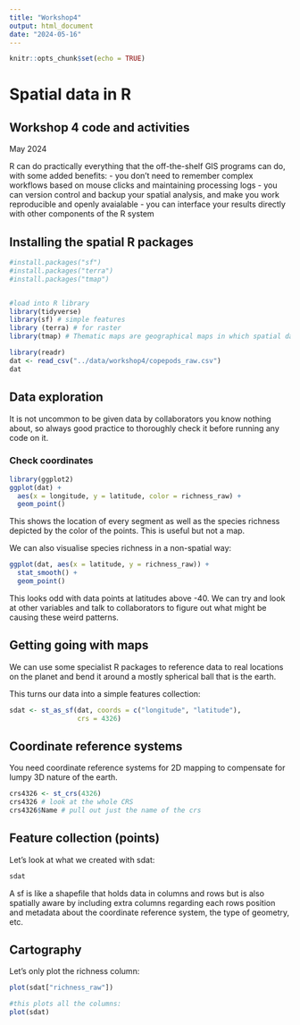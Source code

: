 ```yaml
---
title: "Workshop4"
output: html_document
date: "2024-05-16"
---
```


```r
knitr::opts_chunk$set(echo = TRUE)
```

# Spatial data in R

## Workshop 4 code and activities
May 2024

R can do practically everything that the off-the-shelf GIS programs can do, with some added benefits:
- you don't need to remember complex workflows based on mouse clicks and maintaining processing logs
- you can version control and backup your spatial analysis, and make you work reproducible and openly avaialable
- you can interface your results directly with other components of the R system

## Installing the spatial R packages
```r
#install.packages("sf") 
#install.packages("terra")
#install.packages("tmap")


#load into R library
library(tidyverse)
library(sf) # simple features
library (terra) # for raster
library(tmap) # Thematic maps are geographical maps in which spatial data distributions are visualized DOESN'T WORK!!!!!!!
```

```r
library(readr)
dat <- read_csv("../data/workshop4/copepods_raw.csv")
dat
```

## Data exploration
It is not uncommon to be given data by collaborators you know nothing about, so always good practice to thoroughly check it before running any code on it.

### Check coordinates
```r
library(ggplot2)
ggplot(dat) + 
  aes(x = longitude, y = latitude, color = richness_raw) +
  geom_point()
```

This shows the location of every segment as well as the species richness depicted by the color of the points. This is useful but not a map.

We can also visualise species richness in a non-spatial way:
```r
ggplot(dat, aes(x = latitude, y = richness_raw)) + 
  stat_smooth() + 
  geom_point()
```
This looks odd with data points at latitudes above -40. We can try and look at other variables and talk to collaborators to figure out what might be causing these weird patterns.


## Getting going with maps
We can use some specialist R packages to reference data to real locations on the planet and bend it around a mostly spherical ball that is the earth.

This turns our data into a simple features collection:
```r
sdat <- st_as_sf(dat, coords = c("longitude", "latitude"), 
                 crs = 4326)
```

## Coordinate reference systems

You need coordinate reference systems for 2D mapping to compensate for lumpy 3D nature of the earth.
```r
crs4326 <- st_crs(4326)
crs4326 # look at the whole CRS
crs4326$Name # pull out just the name of the crs
```

## Feature collection (points)

Let's look at what we created with sdat:
```r
sdat
```

A sf is like a shapefile that holds data in columns and rows but is also spatially aware by including extra columns regarding each rows position and metadata about the coordinate reference system, the type of geometry, etc.

## Cartography

Let's only plot the richness column:
```r
plot(sdat["richness_raw"])

#this plots all the columns:
plot(sdat)
```






